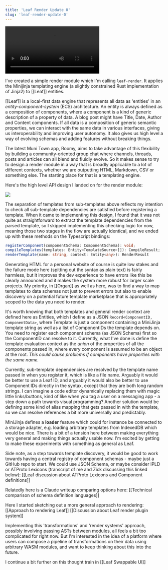 ```yaml
---
title: 'Leaf Render Update 0'
slug: 'leaf-render-update-0'
---
```


<video
  src="https://static.meri.garden/leaf-render-0.mp4"
  controls
  className="w-full rounded"
  preload="metadata">
  Your browser does not support the video tag.
</video>

I've created a simple render module which I'm calling `leaf-render`. It applies the Minijinja templating engine (a slightly constrained Rust implementation of Jinja2) to [[Leaf]] entities. 

[[Leaf]] is a local-first data engine that represents all data as 'entities' in an *entity-component-system* (ECS) architecture. An entity is always defined as a composition of components, where a component is a kind of generic description of a property of data. A blog post might have Title, Date, Author and Content components. If all data is a composition of generic semantic properties, we can interact with the same data in various interfaces, giving us interoperability and improving user autonomy. It also gives us high level a way of evolving schemas and adding features without breaking things. 

The latest Muni Town app, Roomy, aims to take advantage of this flexibility by building a community-oriented group chat where channels, threads, posts and articles can all blend and fluidly evolve. So it makes sense to try to design a render module in a way that is broadly applicable to a lot of different contexts, whether we are outputting HTML, Markdown, CSV or something else. The starting place for that is a templating engine.

Here's the high level API design I landed on for the render module:

![](https://static.meri.garden/208ad7349061386a253a7a267f717364.jpg)

The separation of templates from sub-templates above reflects my intention to check all sub-template dependencies are satisfied before registering a template. When it came to implementing this design, I found that it was not quite as straightforward to extract the template dependencies from the parsed template, so I skipped implementing this checking logic for now, meaning those two stages in the flow are actually identical, and we ended up with these methods on the Typescript bindings:

```ts
registerComponent(componentSchema: ComponentSchema): void;
compileTemplates(templates: Entity<TemplateSource>[]): CompileResult;
renderTemplate(name: string, context: Entity<any>): RenderResult
```

Generating HTML for a personal website of course is quite low stakes and the failure mode here (spitting out the syntax as plain text) is fairly harmless, but it improves the dev experience to have errors like this be clearly announced and it makes the system more robust for larger scale projects. My priority, in [[Organ]] as well as here, was to find a way to map templates to data schemas not just to prevent errors but also to enable discovery on a potential future template marketplace that is appropriately scoped to the data you need to render.

It's worth knowing that both templates and general render context are defined here as Entities, which I define as a JSON `Record<ComponentID, ComponentData>`, where Template is just a component containing a MiniJinja template string as well as a list of ComponentIDs the template depends on. You need to register each component schema (as JSON Schema) first so the ComponentID can resolve to it. Currently, what I've done is define the template evaluation context as the *union* of the properties of all the components passed in, where every component is assumed to be an object at the root. *This could cause problems if components have properties with the same name.*

Currently, sub-template dependencies are resolved by the template name passed in when you register it, which is like a file name. Arguably it would be better to use a Leaf ID, and arguably it would also be better to use Component IDs directly in the syntax, except that they are both long random strings. I can imagine a code editor dynamically replacing them with magic little links/buttons, kind of like when you tag a user on a messaging app - a step down a path towards visual programming? Another solution would be defining some kind of alias mapping that gets passed in with the template, so we can resolve references a bit more universally and predictably.

MiniJinja defines a **loader** feature which could for instance be connected to a storage adapter, e.g. loading arbitrary templates from IndexedDB which would be nice. There is a bit of a tension here between making everything very general and making things actually usable now. I'm excited by getting to make these experiments with something as general as Leaf.

Side note, as a step towards template discovery, it would be good to work towards having a central registry of component schemas - maybe just a GitHub repo to start. We could use JSON Schema, or maybe consider IPLD or ATProto Lexicons (transcript of me and Zick discussing this linked below):
[[Leaf discussion about ATProto Lexicons and Component definitions]]

Relatedly here is a Claude writeup comparing options here:
[[Technical comparison of schema definition languages]]

Here I started sketching out a more general approach to rendering:
[[Approach to rendering Leaf]]
[[Discussion about Leaf render plugin system]]

Implementing this 'transformations' and 'render systems' approach, possibly involving passing ASTs between modules, all feels a bit too complicated for right now. But I'm interested in the idea of a platform where users can compose a pipeline of transformations on their data using arbitrary WASM modules, and want to keep thinking about this into the future.

I continue a bit further on this thought train in [[Leaf Swappable UI]]